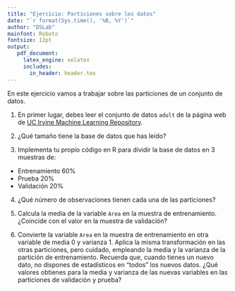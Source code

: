 ```yaml
---
title: "Ejercicio: Particiones sobre los datos"
date: "`r format(Sys.time(), '%B, %Y')`"
author: "DSLab"
mainfont: Roboto
fontsize: 12pt
output:
   pdf_document:
     latex_engine: xelatex
     includes:
       in_header: header.tex    
---
```


En este ejercicio vamos a trabajar sobre las particiones de un conjunto de datos. 

1. En primer lugar, debes leer el conjunto de datos `adult` de la página web de [UC Irvine Machine Learning Repository](https://archive.ics.uci.edu/dataset/602/dry+bean+dataset).

2. ¿Qué tamaño tiene la base de datos que has leído?

3. Implementa tu propio código en R para dividir la base de datos en 3 muestras de:
-  Entrenamiento 60%
-  Prueba 20%
-  Validación 20%

4. ¿Qué número de observaciones tienen cada una de las particiones?

5. Calcula la media de la variable `Area` en la muestra de entrenamiento. ¿Coincide con el valor en la muestra de validación?

6. Convierte la variable `Area` en la muestra de entrenamiento en otra variable de media $0$ y varianza $1$. Aplica la misma transformación en las otras particiones, pero cuidado, empleando la media y la varianza de la partición de entrenamiento. Recuerda que, cuando tienes un nuevo dato, no dispones de estadísticos en "todos" los nuevos datos. ¿Qué valores obtienes para la media y varianza de las nuevas variables en las particiones de validación y prueba?